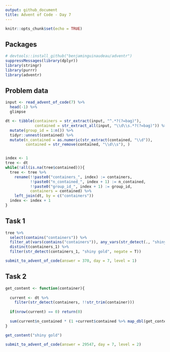```yaml
---
output: github_document
title: Advent of Code - Day 7
---
```


```r
knitr::opts_chunk$set(echo = TRUE)
```

## Packages

```r
# devtools::install_github("benjaminguinaudeau/adventr")
suppressMessages(library(dplyr))
library(stringr)
library(purrr)
library(adventr)
```

## Problem data

```r
input <- read_advent_of_code(7) %>%
  head(-1) %>%
  glimpse
```

```r

dt <- tibble(containers = str_extract(input, "^.*?(?=bag)"), 
             contained = str_extract_all(input, "\\d\\s.*?(?=bag)")) %>%
  mutate(group_id = 1:n()) %>%
  tidyr::unnest(contained) %>%
  mutate(n_contained = as.numeric(str_extract(contained, "\\d")), 
         contained = str_remove(contained, "\\d\\s"), )


index <- 1
tree <- dt
while(!all(is.na(tree$contained))){
  tree <- tree %>%
    rename(!!paste0("containers_", index) := containers, 
           !!paste0("n_contained_", index + 1) := n_contained, 
           !!paste0("group_id_", index + 1) := group_id, 
           containers = contained) %>%
    left_join(dt, by = c("containers"))
  index <- index + 1
}


```

## Task 1

```r
tree %>%
  select(contains("containers")) %>%
  filter_at(vars(contains("containers")), any_vars(str_detect(., "shiny gold"))) %>%
  distinct(containers_1) %>%
  filter(str_detect(containers_1, "shiny gold", negate = T))
```

```r
submit_to_advent_of_code(answer = 370, day = 7, level = 1)
```


## Task 2

```r

get_content <- function(container){
  
  current <- dt %>%
    filter(str_detect(containers, !!str_trim(container)))
  
  if(nrow(current) == 0) return(0)
  
  sum(current$n_contained * (1 +current$contained %>% map_dbl(get_content)))
}

get_content("shiny gold")

```

```r

submit_to_advent_of_code(answer = 29547, day = 7, level = 2)

```


